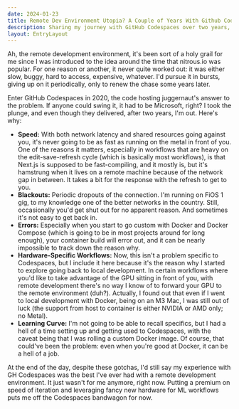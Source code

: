 ```yaml
---
date: 2024-01-23
title: Remote Dev Environment Utopia? A Couple of Years With Github Codespaces.
description: Sharing my journey with GitHub Codespaces over two years, covering the ups and downs from speed bumps and blackouts to tricky setups and why I'm stepping back for now.
layout: EntryLayout
---
```



Ah, the remote development environment, it's been sort of a holy grail for me since I was introduced to the idea around the time that nitrous.io was popular. For one reason or another, it never quite worked out: it was either slow, buggy, hard to access, expensive, whatever. I'd pursue it in bursts, giving up on it periodically, only to renew the chase some years later.

Enter GitHub Codespaces in 2020, the code hosting juggernaut's answer to the problem. If anyone could swing it, it had to be Microsoft, right? I took the plunge, and even though they delivered, after two years, I'm out. Here's why:

- **Speed:** With both network latency and shared resources going against you, it's never going to be as fast as running on the metal in front of you. One of the reasons it matters, especially in workflows that are heavy on the edit-save-refresh cycle (which is basically most workflows), is that Next.js is supposed to be fast-compiling, and it mostly is, but it's hamstrung when it lives on a remote machine because of the network gap in between. It takes a bit for the response with the refresh to get to you.
- **Blackouts:** Periodic dropouts of the connection. I'm running on FiOS 1 gig, to my knowledge one of the better networks in the country. Still, occasionally you'd get shut out for no apparent reason. And sometimes it's not easy to get back in.
- **Errors:** Especially when you start to go custom with Docker and Docker Compose (which is going to be in most projects around for long enough), your container build will error out, and it can be nearly impossible to track down the reason why.
- **Hardware-Specific Workflows:** Now, this isn't a problem specific to Codespaces, but I include it here because it's the reason why I started to explore going back to local development. In certain workflows where you'd like to take advantage of the GPU sitting in front of you, with remote development there's no way I know of to forward your GPU to the remote environment (duh?). Actually, I found out that even if I went to local development with Docker, being on an M3 Mac, I was still out of luck (the support from host to container is either NVIDIA or AMD only; no Metal).
- **Learning Curve:** I'm not going to be able to recall specifics, but I had a hell of a time setting up and getting used to Codespaces, with the caveat being that I was rolling a custom Docker image. Of course, that could've been the problem: even when you're good at Docker, it can be a hell of a job.

At the end of the day, despite these gotchas, I'd still say my experience with GH Codespaces was the best I've ever had with a remote development environment. It just wasn't for me anymore, right now. Putting a premium on speed of iteration and leveraging fancy new hardware for ML workflows puts me off the Codespaces bandwagon for now.

<Newsletter className="not-prose" />
